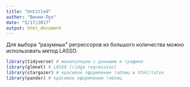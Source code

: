 ```yaml
---
title: "Untitled"
author: "Винни-Пух"
date: "5/17/2017"
output: html_document
---
```


Для выбора "разумных" регрессоров из большого количества можно использовать метод LASSO.

```r
library(tidyverse) # манипуляции с данными и графики
library(glmnet) # LASSO (ridge regression)
library(stargazer) # красивое оформление таблиц в html/latex
library(pander) # красивое оформление таблиц
```





